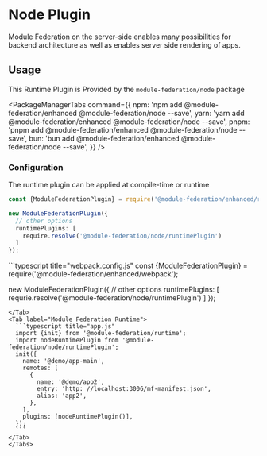 
# Node Plugin

Module Federation on the server-side enables many possibilities for backend architecture as well as enables server side rendering of apps.


## Usage

This Runtime Plugin is Provided by the `module-federation/node` package

<PackageManagerTabs
  command={{
    npm: 'npm add @module-federation/enhanced @module-federation/node --save',
    yarn: 'yarn add @module-federation/enhanced @module-federation/node --save',
    pnpm: 'pnpm add @module-federation/enhanced @module-federation/node --save',
    bun: 'bun add @module-federation/enhanced @module-federation/node --save',
  }}
/>


### Configuration

The runtime plugin can be applied at compile-time or runtime
<Tabs>
  <Tab label="Rspack">
  ```typescript title="rspack.config.js"
  const {ModuleFederationPlugin} = require('@module-federation/enhanced/rspack');

  new ModuleFederationPlugin({
    // other options
    runtimePlugins: [
      require.resolve('@module-federation/node/runtimePlugin')
    ]
  });
  ```
  </Tab>
  <Tab label="Webpack">
  ```typescript title="webpack.config.js"
  const {ModuleFederationPlugin} = require('@module-federation/enhanced/webpack');

  new ModuleFederationPlugin({
    // other options
    runtimePlugins: [
      requrie.resolve('@module-federation/node/runtimePlugin')
    ]
  });
  ```
  </Tab>
  <Tab label="Module Federation Runtime">
    ```typescript title="app.js"
    import {init} from '@module-federation/runtime';
    import nodeRuntimePlugin from '@module-federation/node/runtimePlugin';
    init({
      name: '@demo/app-main',
      remotes: [
        {
          name: '@demo/app2',
          entry: 'http: //localhost:3006/mf-manifest.json',
          alias: 'app2',
        },
      ],
      plugins: [nodeRuntimePlugin()],
    });
    ```
  </Tab>
</Tabs>

